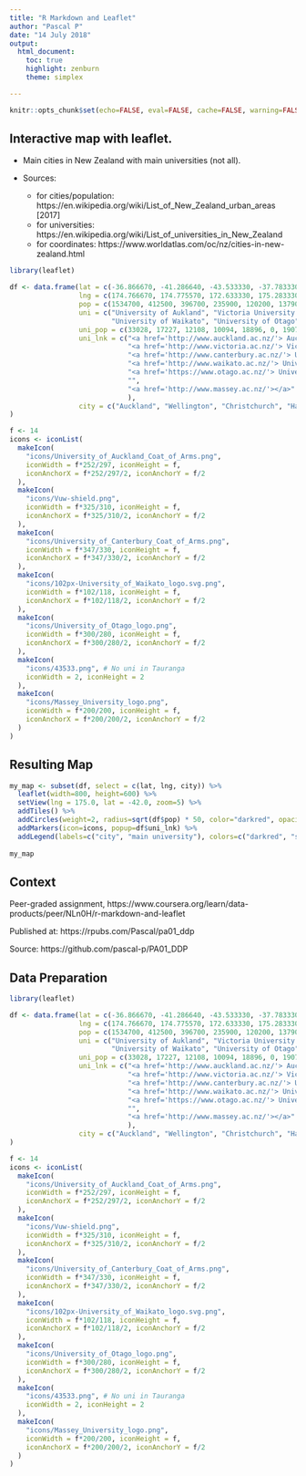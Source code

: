```yaml
---
title: "R Markdown and Leaflet"
author: "Pascal P"
date: "14 July 2018"
output: 
  html_document:
    toc: true
    highlight: zenburn
    theme: simplex

---
```


```r
knitr::opts_chunk$set(echo=FALSE, eval=FALSE, cache=FALSE, warning=FALSE, message=FALSE)
```

## Interactive map with leaflet.
 - Main cities in New Zealand with main universities (not all).  
 
 
 - Sources:
    - for cities/population: https://en.wikipedia.org/wiki/List_of_New_Zealand_urban_areas [2017]  
    - for universities: https://en.wikipedia.org/wiki/List_of_universities_in_New_Zealand  
    - for coordinates: https://www.worldatlas.com/oc/nz/cities-in-new-zealand.html  
  

```r
library(leaflet)

df <- data.frame(lat = c(-36.866670, -41.286640, -43.533330, -37.783330, -45.874160, -37.686110, -40.356360),
                 lng = c(174.766670, 174.775570, 172.633330, 175.283330, 170.503610, 176.166670, 175.611130),
                 pop = c(1534700, 412500, 396700, 235900, 120200, 137900, 85300),
                 uni = c("University of Aukland", "Victoria University Wellington", "University of Canterburry", 
                         "University of Waikato", "University of Otago", "", "Massey University"),
                 uni_pop = c(33028, 17227, 12108, 10094, 18896, 0, 19074),
                 uni_lnk = c("<a href='http://www.auckland.ac.nz/'> Auckland University</a>", 
                             "<a href='http://www.victoria.ac.nz/'> Victoria University of Wellington</a>",
                             "<a href='http://www.canterbury.ac.nz/'> University of Canterburry</a>",
                             "<a href='http://www.waikato.ac.nz/'> University of Waikato</a>",
                             "<a href='https://www.otago.ac.nz/'> University of Otago</a>",
                             "",
                             "<a href='http://www.massey.ac.nz/'></a>"
                             ),
                 city = c("Auckland", "Wellington", "Christchurch", "Hamilton", "Dunedin", "Tauranga", "Palmerston North")
)

f <- 14
icons <- iconList(
  makeIcon(
    "icons/University_of_Auckland_Coat_of_Arms.png",
    iconWidth = f*252/297, iconHeight = f,
    iconAnchorX = f*252/297/2, iconAnchorY = f/2
  ),
  makeIcon(
    "icons/Vuw-shield.png",
    iconWidth = f*325/310, iconHeight = f,
    iconAnchorX = f*325/310/2, iconAnchorY = f/2
  ),
  makeIcon(
    "icons/University_of_Canterbury_Coat_of_Arms.png",
    iconWidth = f*347/330, iconHeight = f,
    iconAnchorX = f*347/330/2, iconAnchorY = f/2
  ), 
  makeIcon(
    "icons/102px-University_of_Waikato_logo.svg.png",
    iconWidth = f*102/118, iconHeight = f,
    iconAnchorX = f*102/118/2, iconAnchorY = f/2
  ),
  makeIcon(
    "icons/University_of_Otago_logo.png",
    iconWidth = f*300/280, iconHeight = f,
    iconAnchorX = f*300/280/2, iconAnchorY = f/2
  ),
  makeIcon(
    "icons/43533.png", # No uni in Tauranga
    iconWidth = 2, iconHeight = 2
  ),
  makeIcon(
    "icons/Massey_University_logo.png",
    iconWidth = f*200/200, iconHeight = f,
    iconAnchorX = f*200/200/2, iconAnchorY = f/2
  )
)
```

## Resulting Map

```r
my_map <- subset(df, select = c(lat, lng, city)) %>%
  leaflet(width=800, height=600) %>%
  setView(lng = 175.0, lat = -42.0, zoom=5) %>%
  addTiles() %>%
  addCircles(weight=2, radius=sqrt(df$pop) * 50, color="darkred", opacity=0.6) %>%
  addMarkers(icon=icons, popup=df$uni_lnk) %>%
  addLegend(labels=c("city", "main university"), colors=c("darkred", "slateblue"), position="bottomright")
  
my_map
```

## Context

  Peer-graded assignment, https://www.coursera.org/learn/data-products/peer/NLn0H/r-markdown-and-leaflet  
  
  Published at: https://rpubs.com/Pascal/pa01_ddp  
  
  Source: https://github.com/pascal-p/PA01_DDP  
  
## Data Preparation

```r
library(leaflet)

df <- data.frame(lat = c(-36.866670, -41.286640, -43.533330, -37.783330, -45.874160, -37.686110, -40.356360),
                 lng = c(174.766670, 174.775570, 172.633330, 175.283330, 170.503610, 176.166670, 175.611130),
                 pop = c(1534700, 412500, 396700, 235900, 120200, 137900, 85300),
                 uni = c("University of Aukland", "Victoria University Wellington", "University of Canterburry", 
                         "University of Waikato", "University of Otago", "", "Massey University"),
                 uni_pop = c(33028, 17227, 12108, 10094, 18896, 0, 19074),
                 uni_lnk = c("<a href='http://www.auckland.ac.nz/'> Auckland University</a>", 
                             "<a href='http://www.victoria.ac.nz/'> Victoria University of Wellington</a>",
                             "<a href='http://www.canterbury.ac.nz/'> University of Canterburry</a>",
                             "<a href='http://www.waikato.ac.nz/'> University of Waikato</a>",
                             "<a href='https://www.otago.ac.nz/'> University of Otago</a>",
                             "",
                             "<a href='http://www.massey.ac.nz/'></a>"
                             ),
                 city = c("Auckland", "Wellington", "Christchurch", "Hamilton", "Dunedin", "Tauranga", "Palmerston North")
)

f <- 14
icons <- iconList(
  makeIcon(
    "icons/University_of_Auckland_Coat_of_Arms.png",
    iconWidth = f*252/297, iconHeight = f,
    iconAnchorX = f*252/297/2, iconAnchorY = f/2
  ),
  makeIcon(
    "icons/Vuw-shield.png",
    iconWidth = f*325/310, iconHeight = f,
    iconAnchorX = f*325/310/2, iconAnchorY = f/2
  ),
  makeIcon(
    "icons/University_of_Canterbury_Coat_of_Arms.png",
    iconWidth = f*347/330, iconHeight = f,
    iconAnchorX = f*347/330/2, iconAnchorY = f/2
  ), 
  makeIcon(
    "icons/102px-University_of_Waikato_logo.svg.png",
    iconWidth = f*102/118, iconHeight = f,
    iconAnchorX = f*102/118/2, iconAnchorY = f/2
  ),
  makeIcon(
    "icons/University_of_Otago_logo.png",
    iconWidth = f*300/280, iconHeight = f,
    iconAnchorX = f*300/280/2, iconAnchorY = f/2
  ),
  makeIcon(
    "icons/43533.png", # No uni in Tauranga
    iconWidth = 2, iconHeight = 2
  ),
  makeIcon(
    "icons/Massey_University_logo.png",
    iconWidth = f*200/200, iconHeight = f,
    iconAnchorX = f*200/200/2, iconAnchorY = f/2
  )
)
```

